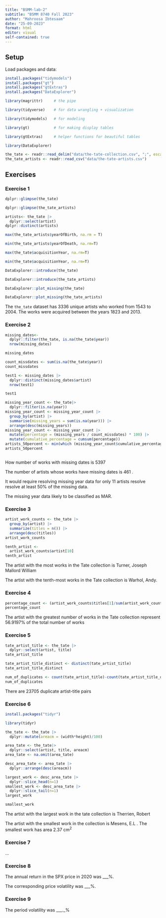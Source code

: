 ```yaml
---
title: "BSMM-lab-2"
subtitle: "BSMM 8740 Fall 2023"
author: "Mahroosa Ibtesaam"
date: "25-09-2023"
format: html
editor: visual
self-contained: true
---
```


## Setup

Load packages and data:

```r
install.packages("tidymodels")
install.packages("gt")
install.packages("gtExtras")
install.packages("DataExplorer")
```

```r
library(magrittr)     # the pipe
```

```r
library(tidyverse)    # for data wrangling + visualization
```

```r
library(tidymodels)   # for modeling
```

```r
library(gt)           # for making display tables
```

```r
library(gtExtras)     # helper functions for beautiful tables
```

```r
library(DataExplorer) 
```

```r
the_tate <- readr::read_delim("data/the-tate-collection.csv", ";", escape_double = FALSE, trim_ws = TRUE)
the_tate_artists <- readr::read_csv("data/the-tate-artists.csv")
```

## Exercises

### Exercise 1

```r
dplyr::glimpse(the_tate)
```

```r
dplyr::glimpse(the_tate_artists)
```

```r
artists<- the_tate |>
  dplyr::select(artist)  
dplyr::distinct(artists)
```

```r
max(the_tate_artists$yearOfBirth, na.rm = T)
```

```r
min(the_tate_artists$yearOfDeath, na.rm=T)
```

```r
max(the_tate$acquisitionYear, na.rm=T)
```

```r
min(the_tate$acquisitionYear, na.rm=T)
```

```r
DataExplorer::introduce(the_tate)
```

```r
DataExplorer::introduce(the_tate_artists)
```

```r
DataExplorer::plot_missing(the_tate)
```

```r
DataExplorer::plot_missing(the_tate_artists)
```

The `the_tate` dataset has 3336 unique artists who worked from 1543 to 2004. The works were acquired between the years 1823 and 2013.

### Exercise 2

```r
missing_dates<-
  dplyr::filter(the_tate, is.na(the_tate$year))
  nrow(missing_dates)
```

```r
missing_dates
```

```r
count_missdates <- sum(is.na(the_tate$year))
count_missdates
```

```r
test1 <- missing_dates |>
  dplyr::distinct(missing_dates$artist)
  nrow(test1)
```

```r
test1
```

```r
missing_year_count <- the_tate|>
  dplyr::filter(is.na(year)) 
missing_year_count <- missing_year_count |>
  group_by(artist) |>
  summarise(missing_years = sum(is.na(year))) |>
  arrange(desc(missing_years))
missing_year_count <- missing_year_count |>
  mutate(percentage = (missing_years / count_missdates) * 100) |>
  mutate(cumulative_percentage = cumsum(percentage))
artists_50percent <- min(which (missing_year_count$cumulative_percentage >= 50))
artists_50percent
```

```r

```

How number of works with missing dates is 5397

The number of artists whose works have missing dates is 461 .

It would require resolving missing year data for only 11 artists resolve resolve at least 50% of the missing data.

The missing year data likely to be classified as MAR.

### Exercise 3

```r
artist_work_counts <- the_tate |>
  group_by(artist) |>
  summarize(titles = n()) |>
  arrange(desc(titles))
artist_work_counts
```

```r
tenth_artist <- 
  artist_work_counts$artist[10]
tenth_artist
```

The artist with the most works in the Tate collection is Turner, Joseph Mallord William

The artist with the tenth-most works in the Tate collection is Warhol, Andy.

### Exercise 4

```r
percentage_count <- (artist_work_counts$titles[1]/sum(artist_work_counts$titles))*100
percentage_count
```

The artist with the greatest number of works in the Tate collection represent 56.9197% of the total number of works

### Exercise 5

```r
tate_artist_title <- the_tate |>
  dplyr::select(artist, title)
tate_artist_title
```

```r
tate_artist_title_distinct <- distinct(tate_artist_title)
tate_artist_title_distinct
```

```r
num_of_duplicates <- count(tate_artist_title)-count(tate_artist_title_distinct)
num_of_duplicates
```

There are 23705 duplicate artist-title pairs

### Exercise 6

```r
install.packages("tidyr")
```

```r
library(tidyr)
```

```r
the_tate <- the_tate |>
  dplyr::mutate(areacm = (width*height)/100)
```

```r
area_tate <- the_tate|>
  dplyr::select(artist, title, areacm)
area_tate <- na.omit(area_tate)

desc_area_tate <- area_tate |>
  dplyr::arrange(desc(areacm))

largest_work <- desc_area_tate |>
  dplyr::slice_head(n=1)
smallest_work <- desc_area_tate |>
  dplyr::slice_tail(n=1)
largest_work
```

```r
smallest_work
```

The artist with the largest work in the tate collection is Therrien, Robert

The artist with the smallest work in the collection is Mesens, E.L . The smallest work has area 2.37 $\text{cm}^2$

### Exercise 7

...

### Exercise 8

The annual return in the SPX price in 2020 was \_\_\_%.

The corresponding price volatility was \_\_\_%.

### Exercise 9

The period volatility was \_\_\_.\_%

### 
